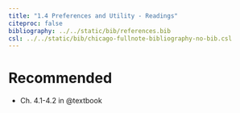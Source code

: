 ```yaml
---
title: "1.4 Preferences and Utility - Readings"
citeproc: false
bibliography: ../../static/bib/references.bib
csl: ../../static/bib/chicago-fullnote-bibliography-no-bib.csl
---
```


# Recommended

- <i class="fas fas fa-book"></i> Ch. 4.1-4.2 in @textbook
